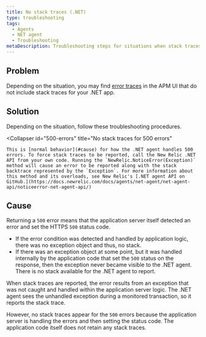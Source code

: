 ```yaml
---
title: No stack traces (.NET)
type: troubleshooting
tags:
  - Agents
  - NET agent
  - Troubleshooting
metaDescription: Troubleshooting steps for situations when stack traces are missing for error traces with your New Relic .NET app.
---
```


## Problem

Depending on the situation, you may find [error traces](/docs/apm/applications-menu/error-analytics/error-analytics-manage-error-traces) in the APM UI that do not include stack traces for your .NET app.

## Solution

Depending on the situation, follow these troubleshooting procedures.

<CollapserGroup>

  <Collapser
    id="500-errors"
    title="No stack traces for 500 errors"
  >
    This is [normal behavior](#cause) for how the .NET agent handles 500 errors. To force stack traces to be reported, call the New Relic .NET API from your own code. Running the `NewRelic.NoticeError(Exception)` method will cause an error to be reported along with the stack backtrace represented by the `Exception`. For more information about this method and its overloads, see New Relic's [.NET agent API on GitHub.](https://docs.newrelic.com/docs/agents/net-agent/net-agent-api/noticeerror-net-agent-api/)
  </Collapser>
</CollapserGroup>

## Cause

Returning a `500` error means that the application server itself detected an error and set the HTTPS `500` status code.

* If the error condition was detected and handled by application logic, there was no exception object and thus, no stack.
* If there was an exception object at some point, but it was handled internally by the application code that set the `500` status on the response, then the exception never became visible to the .NET agent. There is no stack available for the .NET agent to report.

When stack traces are reported, the error results from an exception that was not caught and handled within the application server logic. The .NET agent sees the unhandled exception during a monitored transaction, so it reports the stack trace.

However, no stack traces appear for the `500` errors because the application server is handling the errors and then setting the status code. The application code itself does not retain any stack traces.
